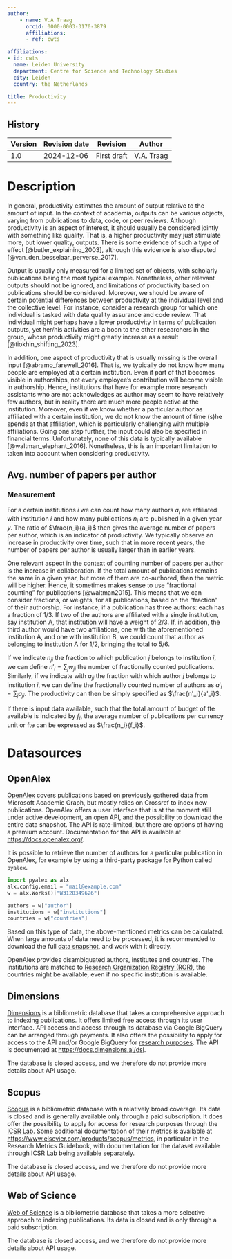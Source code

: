 ```yaml
---
author:
    - name: V.A Traag
      orcid: 0000-0003-3170-3879
      affiliations:
      - ref: cwts

affiliations:
- id: cwts
  name: Leiden University
  department: Centre for Science and Technology Studies
  city: Leiden
  country: the Netherlands

title: Productivity
---
```



::: {.callout collapse="true"}


# History

| Version | Revision date | Revision    | Author     |
|---------|---------------|-------------|------------|
| 1.0     | 2024-12-06    | First draft | V.A. Traag |

:::

# Description

In general, productivity estimates the amount of output relative to the amount of input. In the context of academia, outputs can be various objects, varying from publications to data, code, or peer reviews. Although productivity is an aspect of interest, it should usually be considered jointly with something like quality. That is, a higher productivity may just stimulate more, but lower quality, outputs. There is some evidence of such a type of effect [@butler_explaining_2003], although this evidence is also disputed [@van_den_besselaar_perverse_2017].

Output is usually only measured for a limited set of objects, with scholarly publications being the most typical example. Nonetheless, other relevant outputs should not be ignored, and limitations of productivity based on publications should be considered. Moreover, we should be aware of certain potential differences between productivity at the individual level and the collective level. For instance, consider a research group for which one individual is tasked with data quality assurance and code review. That individual might perhaps have a lower productivity in terms of publication outputs, yet her/his activities are a boon to the other researchers in the group, whose productivity might greatly increase as a result [@tiokhin_shifting_2023].

In addition, one aspect of productivity that is usually missing is the overall input [@abramo_farewell_2016]. That is, we typically do not know how many people are employed at a certain institution. Even if part of that becomes visible in authorships, not every employee's contribution will become visible in authorship. Hence, institutions that have for example more research assistants who are not acknowledges as author may seem to have relatively few authors, but in reality there are much more people active at the institution. Moreover, even if we know whether a particular author as affiliated with a certain institution, we do not know the amount of time (s)he spends at that affiliation, which is particularly challenging with multiple affiliations. Going one step further, the input could also be specified in financial terms. Unfortunately, none of this data is typically available [@waltman_elephant_2016]. Nonetheless, this is an important limitation to taken into account when considering productivity.

## Avg. number of papers per author

### Measurement

For a certain institutions $i$ we can count how many authors $a_i$ are affiliated with institution $i$ and how many publications $n_i$ are published in a given year $y$. The ratio of $\frac{n_i}{a_i}$ then gives the average number of papers per author, which is an indicator of productivity. We typically observe an increase in productivity over time, such that in more recent years, the number of papers per author is usually larger than in earlier years.

One relevant aspect in the context of counting number of papers per author is the increase in collaboration. If the total amount of publications remains the same in a given year, but more of them are co-authored, then the metric will be higher. Hence, it sometimes makes sense to use "fractional counting" for publications [@waltman2015]. This means that we can consider fractions, or weights, for all publications, based on the "fraction" of their authorship. For instance, if a publication has three authors: each has a fraction of 1/3. If two of the authors are affiliated with a single institution, say institution A, that institution will have a weight of 2/3. If, in addition, the third author would have two affiliations, one with the aforementioned institution A, and one with institution B, we could count that author as belonging to institution A for 1/2, bringing the total to 5/6.

If we indicate $n_{ji}$ the fraction to which publication $j$ belongs to institution $i$, we can define $n'_i = \sum_j w_{ji}$ the number of fractionally counted publications. Similarly, if we indicate with $a_{ji}$ the fraction with which author $j$ belongs to institution $i$, we can define the fractionally counted number of authors as $a'_{i} = \sum_j a_{ji}$. The productivity can then be simply specified as $\frac{n'_i}{a'_i}$.

If there is input data available, such that the total amount of budget of fte available is indicated by $f_i$, the average number of publications per currency unit or fte can be expressed as $\frac{n_i}{f_i}$.

# Datasources

## OpenAlex

[OpenAlex](https://openalex.org/) covers publications based on previously gathered data from Microsoft Academic Graph, but mostly relies on Crossref to index new publications. OpenAlex offers a user interface that is at the moment still under active development, an open API, and the possibility to download the entire data snapshot. The API is rate-limited, but there are options of having a premium account. Documentation for the API is available at <https://docs.openalex.org/>.

It is possible to retrieve the number of authors for a particular publication in OpenAlex, for example by using a third-party package for Python called `pyalex`.

``` python
import pyalex as alx
alx.config.email = "mail@example.com"
w = alx.Works()["W3128349626"]

authors = w["author"]
institutions = w["institutions"]
countries = w["countries"]
```

Based on this type of data, the above-mentioned metrics can be calculated. When large amounts of data need to be processed, it is recommended to download the full [data snapshot](https://docs.openalex.org/download-all-data/snapshot-data-format), and work with it directly.

OpenAlex provides disambiguated authors, institutes and countries. The institutions are matched to [Research Organization Registry (ROR)](https://ror.org/), the countries might be available, even if no specific institution is available.

## Dimensions

[Dimensions](https://app.dimensions.ai/discover/publication) is a bibliometric database that takes a comprehensive approach to indexing publications. It offers limited free access through its user interface. API access and access through its database via Google BigQuery can be arranged through payments. It also offers the possibility to apply for access to the API and/or Google BigQuery for [research purposes](https://www.dimensions.ai/request-access/). The API is documented at <https://docs.dimensions.ai/dsl>.

The database is closed access, and we therefore do not provide more details about API usage.

## Scopus

[Scopus](https://www.scopus.com/) is a bibliometric database with a relatively broad coverage. Its data is closed and is generally available only through a paid subscription. It does offer the possibility to apply for access for research purposes through the [ICSR Lab](https://www.elsevier.com/insights/icsr/lab). Some additional documentation of their metrics is available at <https://www.elsevier.com/products/scopus/metrics>, in particular in the Research Metrics Guidebook, with documentation for the dataset available through ICSR Lab being available separately.

The database is closed access, and we therefore do not provide more details about API usage.

## Web of Science

[Web of Science](https://webofscience.com/) is a bibliometric database that takes a more selective approach to indexing publications. Its data is closed and is only through a paid subscription.

The database is closed access, and we therefore do not provide more details about API usage.
